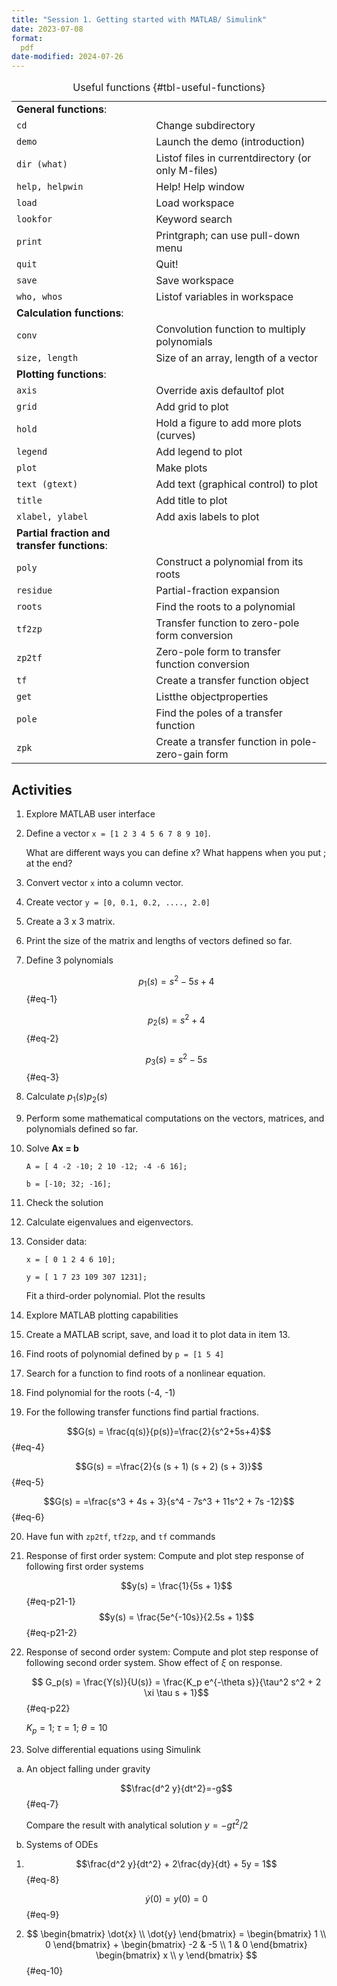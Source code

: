 ```yaml
---
title: "Session 1. Getting started with MATLAB/ Simulink"
date: 2023-07-08
format:
  pdf
date-modified: 2024-07-26
---
```


| ||
| -|-|
| **General functions**: ||
| `cd`| Change subdirectory |
| `demo`|  Launch the demo (introduction)|
| `dir (what)`| Listof files in currentdirectory (or only M-files)|
| `help, helpwin`| Help! Help window|
| `load`| Load workspace|
| `lookfor`| Keyword search|
| `print`| Printgraph; can use pull-down menu|
| `quit`| Quit!|
| `save`| Save workspace|
| `who, whos`| Listof variables in workspace|
| **Calculation functions**: ||
| `conv`| Convolution function to multiply polynomials|
| `size, length`| Size of an array, length of a vector|
| **Plotting functions**:||
| `axis`| Override axis defaultof plot|
| `grid`| Add grid to plot|
| `hold`| Hold a figure to add more plots (curves)|
| `legend`| Add legend to plot|
| `plot`| Make plots|
| `text (gtext)`| Add text (graphical control) to plot|
| `title`| Add title to plot|
| `xlabel, ylabel`| Add axis labels to plot|
| **Partial fraction and transfer functions**: ||
| `poly` | Construct a polynomial from its roots |
| `residue` |  Partial-fraction expansion |
| `roots` | Find the roots to a polynomial |
| `tf2zp` | Transfer function to zero-pole form conversion |
| `zp2tf` | Zero-pole form to transfer function conversion |
| `tf` | Create a transfer function object |
| `get` | Listthe objectproperties |
| `pole` | Find the poles of a transfer function |
| `zpk` | Create a transfer function in pole-zero-gain form |

: Useful functions {#tbl-useful-functions}


## Activities

1. Explore MATLAB user interface

2. Define a vector `x = [1 2 3 4 5 6 7 8 9 10]`. 

   What are different ways you can define x? What happens when you put ; at the end?

3. Convert vector `x` into a column vector.

4. Create vector `y = [0, 0.1, 0.2, ...., 2.0]`

5. Create a 3 x 3 matrix.

6. Print the size of the matrix and lengths of vectors defined so far. 

7. Define 3 polynomials 

   $$p_1(s) = s^2 - 5s + 4$${#eq-1} 
   
   $$p_2(s) = s^2 + 4$${#eq-2}

   $$p_3(s) = s^2 - 5s$${#eq-3}

8. Calculate $p_1(s)p_2(s)$

9. Perform some mathematical computations on the vectors, matrices, and
   polynomials defined so far. 

10. Solve **Ax = b**

    `A = [ 4 -2 -10; 2 10 -12; -4 -6 16];`

    `b = [-10; 32; -16];`

11. Check the solution

12. Calculate eigenvalues and eigenvectors. 

13. Consider data:

    `x = [ 0 1 2 4 6 10];`

    `y = [ 1 7 23 109 307 1231];`

    Fit a third-order polynomial. Plot the results

14. Explore MATLAB plotting capabilities 

15. Create a MATLAB script, save, and load it to plot data in item 13. 

16. Find roots of polynomial defined by `p = [1 5 4]`

17. Search for a function to find roots of a nonlinear equation.

18. Find polynomial for the roots (-4, -1) 

19. For the following transfer functions find partial fractions.

   $$G(s) = \frac{q(s)}{p(s)}=\frac{2}{s^2+5s+4}$${#eq-4}

   $$G(s) = =\frac{2}{s (s + 1) (s + 2) (s + 3)}$${#eq-5}

   $$G(s) = =\frac{s^3 + 4s + 3}{s^4 - 7s^3 + 11s^2 + 7s -12}$${#eq-6}

20. Have fun with `zp2tf`, `tf2zp`, and `tf` commands

21. Response of first order system: Compute and plot step response of following
    first order systems

    $$y(s) = \frac{1}{5s + 1}$${#eq-p21-1}
    $$y(s) = \frac{5e^{-10s}}{2.5s + 1}$${#eq-p21-2}

22. Response of second order system: Compute and plot step response of following
    second order system. Show effect of $\xi$ on response.
  
    $$ G_p(s) = \frac{Y(s)}{U(s)} = \frac{K_p e^{-\theta s}}{\tau^2 s^2 + 2 \xi \tau s + 1}$${#eq-p22}

    $K_p = 1$; $\tau = 1$; $\theta = 10$

23. Solve differential equations using Simulink

a)  An object falling under gravity

    $$\frac{d^2 y}{dt^2}=-g$${#eq-7}

    Compare the result with analytical solution $y = -gt^2/2$

b)  Systems of ODEs

1.  $$\frac{d^2 y}{dt^2} + 2\frac{dy}{dt} + 5y = 1$${#eq-8}

    $$\dot{y}(0) = y(0) = 0$${#eq-9}

2. $$
      \begin{bmatrix} 
        \dot{x}  \\
        \dot{y} 
      \end{bmatrix}
    =
      \begin{bmatrix} 
       1  \\
       0 
      \end{bmatrix}
      +
      \begin{bmatrix} 
       -2 & -5  \\
        1 &  0 
      \end{bmatrix}
      \begin{bmatrix} 
        x  \\
        y 
      \end{bmatrix}
   $${#eq-10}
